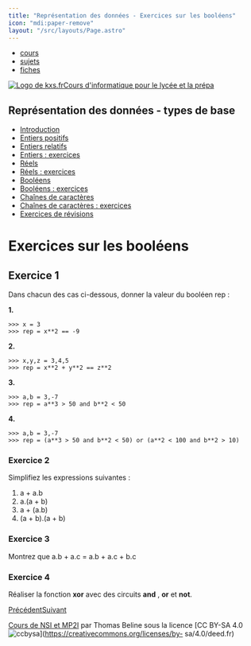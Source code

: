 ```yaml
---
title: "Représentation des données - Exercices sur les booléens"
icon: "mdi:paper-remove"
layout: "/src/layouts/Page.astro"
---
```


  * [cours](https://kxs.fr/cours/)
  * [sujets](https://kxs.fr/sujets/)
  * [fiches](https://kxs.fr/fiches/)

[![Logo de kxs.fr](/img/logo.svg)](https://kxs.fr/)[Cours d'informatique pour
le lycée et la prépa](https://kxs.fr/cours/)

## Représentation des données - types de base

  * [Introduction](.)
  * [Entiers positifs](entiers-positifs)
  * [Entiers relatifs](entiers-relatifs)
  * [Entiers : exercices](entiers-exercices)
  * [Réels](reels)
  * [Réels : exercices](reels-exercices)
  * [Booléens](booleens)
  * [Booléens : exercices](booleens-exercices)
  * [Chaînes de caractères](chaines-caracteres)
  * [Chaînes de caractères : exercices](chaines-caracteres-exercices)
  * [Exercices de révisions](revisions-exercices)

# Exercices sur les booléens

## Exercice 1

Dans chacun des cas ci-dessous, donner la valeur du booléen rep :

**1.**

    
    
    >>> x = 3
    >>> rep = x**2 == -9

**2.**

    
    
    >>> x,y,z = 3,4,5
    >>> rep = x**2 + y**2 == z**2

**3.**

    
    
    >>> a,b = 3,-7
    >>> rep = a**3 > 50 and b**2 < 50

**4.**

    
    
    >>> a,b = 3,-7
    >>> rep = (a**3 > 50 and b**2 < 50) or (a**2 < 100 and b**2 > 10)

### Exercice 2

Simplifiez les expressions suivantes :

  1. a + a.b
  2. a.(a + b)
  3. a + (a.b)
  4. (a + b).(a + b)

### Exercice 3

Montrez que a.b + a.c = a.b + a.c + b.c

### Exercice 4

Réaliser la fonction **xor** avec des circuits **and** , **or** et **not**.

[Précédent](booleens)[Suivant](chaines-caracteres)

[Cours de NSI et MP2I](https://kxs.fr/cours/) par Thomas Beline sous la
licence [CC BY-SA 4.0
![ccbysa](/img/ccbysa.svg)](https://creativecommons.org/licenses/by-
sa/4.0/deed.fr)

